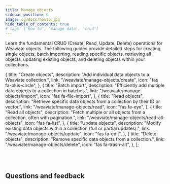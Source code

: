 ```yaml
---
title: Manage objects
sidebar_position: 0
image: og/docs/howto.jpg
hide_table_of_contents: true
# tags: ['how to', 'manage data', 'crud']
---
```


Learn the fundamental CRUD (Create, Read, Update, Delete) operations for Weaviate objects. The following guides provide detailed steps for creating single objects, batch importing, reading specific objects, retrieving all objects, updating existing objects, and deleting objects within your collections.


  {
    title: "Create objects",
    description: "Add individual data objects to a Weaviate collection.",
    link: "/weaviate/manage-objects/create",
    icon: "fas fa-plus-circle",
  },
  {
    title: "Batch import",
    description:
      "Efficiently add multiple data objects to a collection in batches.",
    link: "/weaviate/manage-objects/import",
    icon: "fas fa-file-import",
  },
  {
    title: "Read objects",
    description:
      "Retrieve specific data objects from a collection by their ID or vector.",
    link: "/weaviate/manage-objects/read",
    icon: "fas fa-eye",
  },
  {
    title: "Read all objects",
    description:
      "Fetch multiple or all objects from a collection, often with pagination.",
    link: "/weaviate/manage-objects/read-all-objects", 
    icon: "fas fa-list",
  },
  {
    title: "Update objects",
    description:
      "Modify existing data objects within a collection (full or partial updates).",
    link: "/weaviate/manage-objects/update",
    icon: "fas fa-edit",
  },
  {
    title: "Delete objects",
    description: "Remove specific data objects from a collection.",
    link: "/weaviate/manage-objects/delete",
    icon: "fas fa-trash-alt",
  },
];

<br />
<CardsSection items={objectCrudData} />
<br />

## Questions and feedback


<DocsFeedback />
